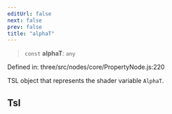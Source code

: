 ```yaml
---
editUrl: false
next: false
prev: false
title: "alphaT"
---
```


> `const` **alphaT**: `any`

Defined in: three/src/nodes/core/PropertyNode.js:220

TSL object that represents the shader variable `AlphaT`.

## Tsl
